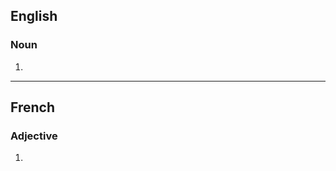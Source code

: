 {{also|piss-ants|piss ants}}
==English==

===Noun===
{{head|en|noun form}}

# {{plural of|pissant|lang=en}}

----

==French==

===Adjective===
{{head|fr|adjective form}}

# {{masculine plural of|pissant|lang=fr}}
